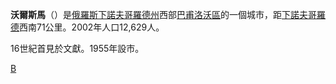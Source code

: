 {{coord|55|59|N|43|16|E|display=title}}

'''沃爾斯馬'''（{{lang-ru|Во́рсма}}）是[[俄羅斯|俄羅斯]][[下諾夫哥羅德州|下諾夫哥羅德州]]西部[[巴甫洛沃區|巴甫洛沃區]]的一個城市，距[[下諾夫哥羅德|下諾夫哥羅德]]西南71公里。2002年人口12,629人。

16世紀首見於文獻。1955年設市。

{{下諾夫哥羅德州城市}}

[[Category:下諾夫哥羅德州城市|В]]